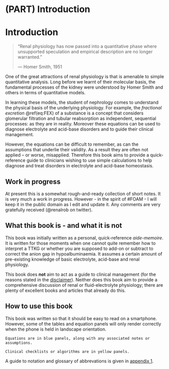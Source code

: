 # (PART) Introduction {-}

# Introduction {#intro}

> "Renal physiology has now passed into a quantitative phase where unsupported speculation and empirical description are no longer warranted."
>
> --- Homer Smith, 1951

One of the great attractions of renal physiology is that is amenable to simple quantitative analysis. Long before we learnt of their molecular basis, the fundamental processes of the kidney were understood by Homer Smith and others in terms of quantitative models. 

In learning these models, the student of nephrology comes to understand the physical basis of the underlying physiology. For example, the *fractional excretion* \@ref(eq:FEX) of a substance is a concept that considers glomerular filtration and tubular reabsorption as independent, sequential processes: as they are in reality. Moreover these equations can be used to diagnose electrolyte and acid-base disorders and to guide their clinical management.  

However, the equations can be difficult to remember, as can the assumptions that underlie their validity. As a result they are often not applied -- or worse, misapplied. Therefore this book aims to provide a quick-reference guide to clinicians wishing to use simple calculations to help diagnose and treat disorders in electrolyte and acid-base homeostasis.  


## Work in progress

At present this is a somewhat rough-and-ready collection of short notes.  It is very much a work in progress.  However - in the spirit of \#FOAM - I will keep it in the public domain as I edit and update it.  Any comments are very gratefully received (\@renalrob on twitter).  

<!-- Future chapters are likely to cover:   -->

<!-- - renal haemodynamics (GFR / RBF etc.)    -->
<!-- - advanced clearance methods (lithium clearance etc.)   -->
<!-- - AKI (FEUrea, FENa etc.)   -->


## What this book is - and what it is not

This book was initially written as a personal, quick-reference *aide-memoire*.  It is written for those moments when one cannot quite remember how to interpret a TTKG or whether you are supposed to add-on or subtract to correct the anion gap in hypoalbuminaemia.  It assumes a certain amount of pre-existing knowledge of basic electrolyte, acid-base and renal physiology.

This book does **not** aim to act as a guide to clinical management (for the reasons stated in the [disclaimer](#disc)). Neither does this book aim to provide a comprehensive discussion of renal or fluid-electrolyte physiology; there are plenty of excellent books and articles that already do this.  


## How to use this book

This book was written so that it should be easy to read on a smartphone.  However, some of the tables and equation panels will only render correctly when the phone is held in landscape orientation.  

```block2
Equations are in blue panels, along with any associated notes or assumptions.  

```

```block2
Clinical checklists or algorithms are in yellow panels.  

```

A guide to notation and glossary of abbrevations is given in [appendix 1](#app1).  
